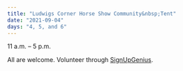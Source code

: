 ```yaml
---
title: "Ludwigs Corner Horse Show Community&nbsp;Tent"
date: "2021-09-04"
days: "4, 5, and 6"
---
```


11 a.m. – 5 p.m.

All are welcome. Volunteer through&nbsp;[SignUpGenius](https://www.signupgenius.com/go/8050A4BA4A62FABFA7-ludwigs).
